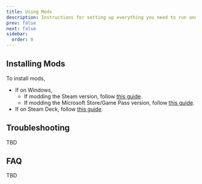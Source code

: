 ```yaml
---
title: Using Mods
description: Instructions for setting up everything you need to run and install Persona 3 Reload (PC) mods.
prev: false
next: false
sidebar:
  order: 0
---
```


## Installing Mods

To install mods,

- If on Windows,
  - If modding the Steam version, follow [this guide](https://gamebanana.com/tuts/17156).
  - If modding the Microsoft Store/Game Pass version, follow [this guide](https://gamebanana.com/tuts/17171).
- If on Steam Deck, follow [this guide](https://gamebanana.com/tuts/17166).

## Troubleshooting

TBD

## FAQ

TBD
